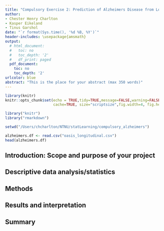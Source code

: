 ```yaml
---
title: "Compulsory Exercise 2: Prediction of Alzheimers Disease from Longitudinal MRI Data"
author:
- Chester Henry Charlton
- Kasper Eikeland
- Tinus Garshol
date: "`r format(Sys.time(), '%d %B, %Y')`"
header-includes: \usepackage{amsmath}
output:
  # html_document:
  #   toc: no
  #   toc_depth: '2'
  #   df_print: paged
  pdf_document:
    toc: no
    toc_depth: '2'
urlcolor: blue
abstract: "This is the place for your abstract (max 350 words)"
---
```

  
```r
library(knitr)
knitr::opts_chunk$set(echo = TRUE,tidy=TRUE,message=FALSE,warning=FALSE,strip.white=TRUE,prompt=FALSE,
                      cache=TRUE, size="scriptsize",fig.width=4, fig.height=3,fig.align = "center")

```

```r
library("knitr")
library("rmarkdown")
```

```r
setwd("/Users/chcharlton/NTNU/statLearning/compulsory_alzheimers")
```


```r
alzheimers.df <- read.csv("oasis_longitudinal.csv")
head(alzheimers.df)
```

<!--  Henry's initial work here -->


<!--  Kasper's initial work here. -->


<!--  Tinus' initial work here. -->



## Introduction: Scope and purpose of your project


## Descriptive data analysis/statistics


## Methods


## Results and interpretation


## Summary
